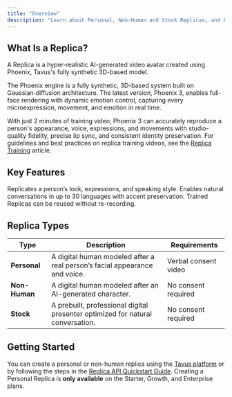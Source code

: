 ```yaml
---
title: "Overview"
description: "Learn about Personal, Non-Human and Stock Replicas, and how to create your own."
---
```


## What Is a Replica?

A Replica is a hyper-realistic AI-generated video avatar created using Phoenix, Tavus's fully synthetic 3D-based model.

The Phoenix engine is a fully synthetic, 3D-based system built on Gaussian‑diffusion architecture. The latest version, Phoenix 3, enables full-face rendering with dynamic emotion control, capturing every microexpression, movement, and emotion in real time.

With just 2 minutes of training video, Phoenix 3 can accurately reproduce a person's appearance, voice, expressions, and movements with studio-quality fidelity, precise lip sync, and consistent identity preservation.
<Tip>
 For guidelines and best practices on replica training videos, see the <a href="/sections/replica/replica-training" target="_blank" rel="noopener noreferrer">Replica Training</a> article.
</Tip>

## Key Features

<CardGroup cols={3}>
  <Card title="Realistic Face Cloning" icon="face-smile">
    Replicates a person’s look, expressions, and speaking style.
  </Card>
  <Card title="Multilingual Support" icon="globe">
    Enables natural conversations in up to 30 languages with accent preservation.
  </Card>
  <Card title="Reusable" icon="repeat">
    Trained Replicas can be reused without re-recording.
  </Card>
</CardGroup>

## Replica Types

| Type          | Description                                                                    | Requirements         |
| ------------- | ------------------------------------------------------------------------------ | -------------------- |
| **Personal**  | A digital human modeled after a real person’s facial appearance and voice.     | Verbal consent video |
| **Non-Human** | A digital human modeled after an AI-generated character.                       | No consent required  |
| **Stock**     | A prebuilt, professional digital presenter optimized for natural conversation. | No consent required  |

## Getting Started
You can create a personal or non-human replica using the <a href="https://platform.tavus.io/" target="_blank">Tavus platform</a> or by following the steps in the <a href="/sections/replica/quickstart" target="_blank" rel="noopener noreferrer">Replica API Quickstart Guide</a>.
<Note>
Creating a Personal Replica is **only available** on the Starter, Growth, and Enterprise plans.
</Note>